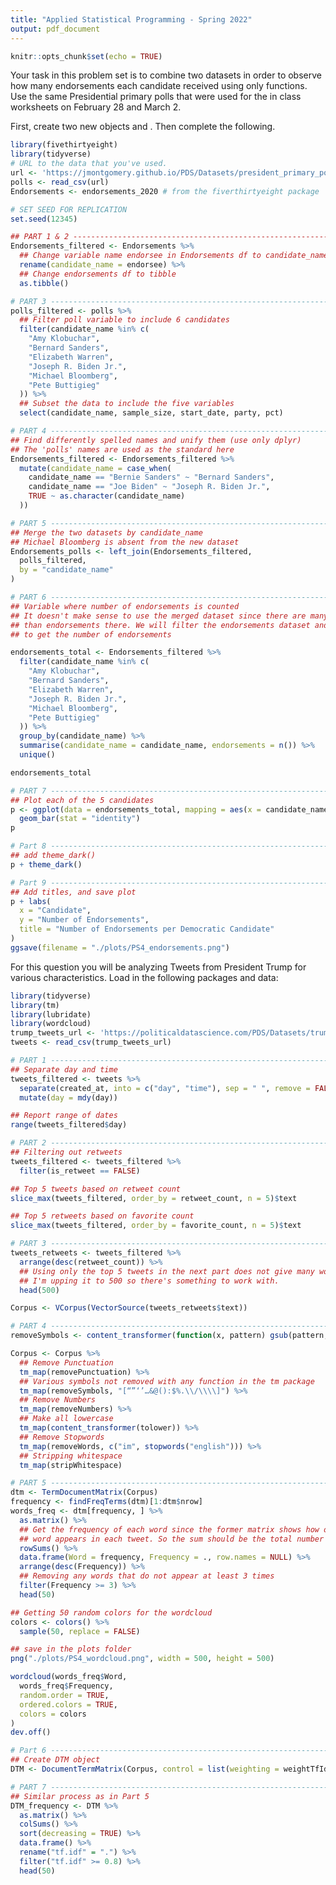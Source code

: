 ```yaml
---
title: "Applied Statistical Programming - Spring 2022"
output: pdf_document
---
```


```r
knitr::opts_chunk$set(echo = TRUE)
```

\begin{center}
{\Large{\textbf{Problem Set 4}}} \\
\vspace{4 bp}
Due Wednesday, March 16, 10:00 AM (Before Class) \\
\end{center}

\section*{Instructions}
\begin{enumerate}
  \item The following questions should each be answered within an Rmarkdown
        file. Be sure to provide many comments in your code blocks to facilitate
        grading. Undocumented code will not be graded.
  \item Work on git. Continue to work in the repository you forked from
        \url{https://github.com/johnsontr/AppliedStatisticalProgramming2022} and
        add your code for Problem Set 4. Commit and push frequently. Use
        meaningful commit messages because these will affect your grade.
  \item You may work in teams, but each student should develop their own
        Rmarkdown file. To be clear, there should be no copy and paste. Each
        keystroke in the assignment should be your own.
  \item For students new to programming, this may take a while. Get started.
\end{enumerate}

\section*{\texttt{tidyverse}}

Your task in this problem set is to combine two datasets in order to observe how
many endorsements each candidate received using only \texttt{dplyr} functions.
Use the same Presidential primary polls that were used for the in class
worksheets on February 28 and March 2.

First, create two new objects \texttt{polls} and \texttt{Endorsements}. Then
complete the following.
\begin{itemize}
  \item Change the \texttt{Endorsements} variable name endorsee to
        \texttt{candidate\_name}.
  \item Change the \texttt{Endorsements} dataframe into a \texttt{tibble} object.
  \item Filter the \texttt{poll} variable to only include the following 6
        candidates: Amy Klobuchar, Bernard Sanders, Elizabeth Warren, Joseph R.
        Biden Jr., Michael Bloomberg, Pete Buttigieg \textbf{and} subset the
        dataset to the following five variables:
        \texttt{candidate\_name, sample\_size, start\_date, party, pct}
  \item Compare the candidate names in the two datasets and find instances where
        the a candidates name is spelled differently i.e. Bernard vs. Bernie.
        Using only \texttt{dplyr} functions, make these the same across datasets. 
  \item Now combine the two datasets by candidate name using \texttt{dplyr}
        (there will only be five candidates after joining).
  \item Create a variable which indicates the number of endorsements for each of
        the five candidates using \texttt{dplyr}.
  \item Plot the number of endorsement each of the 5 candidates have using
        \texttt{ggplot()}. Save your plot as an object \texttt{p}.
  \item Rerun the previous line as follows: \texttt{p + theme\_dark()}. Notice
        how you can still customize your plot without rerunning the plot with
        new options.
  \item Now, using the knowledge from the last step change the label of the X
        and Y axes to be more informative, add a title. Save the plot in your
        forked repository.
\end{itemize}

```r
library(fivethirtyeight)
library(tidyverse)
# URL to the data that you've used.
url <- 'https://jmontgomery.github.io/PDS/Datasets/president_primary_polls_feb2020.csv'
polls <- read_csv(url)
Endorsements <- endorsements_2020 # from the fiverthirtyeight package
```

```r
# SET SEED FOR REPLICATION
set.seed(12345)

## PART 1 & 2 ------------------------------------------------------------------
Endorsements_filtered <- Endorsements %>%
  ## Change variable name endorsee in Endorsements df to candidate_name
  rename(candidate_name = endorsee) %>%
  ## Change endorsements df to tibble
  as.tibble()

# PART 3 -----------------------------------------------------------------------
polls_filtered <- polls %>%
  ## Filter poll variable to include 6 candidates
  filter(candidate_name %in% c(
    "Amy Klobuchar",
    "Bernard Sanders",
    "Elizabeth Warren",
    "Joseph R. Biden Jr.",
    "Michael Bloomberg",
    "Pete Buttigieg"
  )) %>%
  ## Subset the data to include the five variables
  select(candidate_name, sample_size, start_date, party, pct)

# PART 4 -----------------------------------------------------------------------
## Find differently spelled names and unify them (use only dplyr)
## The 'polls' names are used as the standard here
Endorsements_filtered <- Endorsements_filtered %>%
  mutate(candidate_name = case_when(
    candidate_name == "Bernie Sanders" ~ "Bernard Sanders",
    candidate_name == "Joe Biden" ~ "Joseph R. Biden Jr.",
    TRUE ~ as.character(candidate_name)
  ))

# PART 5 -----------------------------------------------------------------------
## Merge the two datasets by candidate_name
## Michael Bloomberg is absent from the new dataset
Endorsements_polls <- left_join(Endorsements_filtered,
  polls_filtered,
  by = "candidate_name"
)

# PART 6 -----------------------------------------------------------------------
## Variable where number of endorsements is counted
## It doesn't make sense to use the merged dataset since there are many more rows
## than endorsements there. We will filter the endorsements dataset and use that
## to get the number of endorsements

endorsements_total <- Endorsements_filtered %>%
  filter(candidate_name %in% c(
    "Amy Klobuchar",
    "Bernard Sanders",
    "Elizabeth Warren",
    "Joseph R. Biden Jr.",
    "Michael Bloomberg",
    "Pete Buttigieg"
  )) %>%
  group_by(candidate_name) %>%
  summarise(candidate_name = candidate_name, endorsements = n()) %>%
  unique()

endorsements_total

# PART 7 -----------------------------------------------------------------------
## Plot each of the 5 candidates
p <- ggplot(data = endorsements_total, mapping = aes(x = candidate_name, y = endorsements)) +
  geom_bar(stat = "identity")
p

# Part 8 -----------------------------------------------------------------------
## add theme_dark()
p + theme_dark()

# Part 9 -----------------------------------------------------------------------
## Add titles, and save plot
p + labs(
  x = "Candidate",
  y = "Number of Endorsements",
  title = "Number of Endorsements per Democratic Candidate"
)
ggsave(filename = "./plots/PS4_endorsements.png")
```


\section*{Text-as-Data with \texttt{tidyverse}}

For this question you will be analyzing Tweets from President Trump for various
characteristics. Load in the following packages and data:

```r
library(tidyverse)
library(tm)
library(lubridate)
library(wordcloud)
trump_tweets_url <- 'https://politicaldatascience.com/PDS/Datasets/trump_tweets.csv'
tweets <- read_csv(trump_tweets_url)
```

\begin{itemize}
  \item First separate the \texttt{created\_at} variable into two new variables
        where the date and the time are in separate columns. After you do that,
        then report the range of dates that is in this dataset.
  \item Using \texttt{dplyr} subset the data to only include original tweets
        (remove retweets) and show the text of the President's \textbf{top 5}
        most popular and most retweeted tweets. (Hint: The \texttt{match}
        function can help you find the index once you identify the largest values.) 
  \item Create a \textit{corpus} of the tweet content and put this into the
        object \texttt{Corpus} using the \texttt{tm} (text mining) package.
        (Hint: Do the assigned readings.)
  \item Remove extraneous whitespace, remove numbers and punctuation, convert
        everything to lower case and remove 'stop words' that have little
        substantive meaning (the, a, it).
  \item Now create a \texttt{wordcloud} to visualize the top 50 words the
        President uses in his tweets. Use only words that occur at least three
        times. Display the plot with words in random order and use 50 random
        colors. Save the plot into your forked repository.
  \item Create a \textit{document term matrix} called \texttt{DTM} that includes
        the argument \texttt{control = list(weighting = weightTfIdf)}
  \item Finally, report the 50 words with the the highest tf.idf scores using a
        lower frequency bound of .8.
\end{itemize}

```r
# PART 1 -----------------------------------------------------------------------
## Separate day and time
tweets_filtered <- tweets %>%
  separate(created_at, into = c("day", "time"), sep = " ", remove = FALSE) %>%
  mutate(day = mdy(day))

## Report range of dates
range(tweets_filtered$day)

# PART 2 -----------------------------------------------------------------------
## Filtering out retweets
tweets_filtered <- tweets_filtered %>%
  filter(is_retweet == FALSE)

## Top 5 tweets based on retweet count
slice_max(tweets_filtered, order_by = retweet_count, n = 5)$text

## Top 5 retweets based on favorite count
slice_max(tweets_filtered, order_by = favorite_count, n = 5)$text

# PART 3 -----------------------------------------------------------------------
tweets_retweets <- tweets_filtered %>%
  arrange(desc(retweet_count)) %>%
  ## Using only the top 5 tweets in the next part does not give many words, so
  ## I'm upping it to 500 so there's something to work with.
  head(500)

Corpus <- VCorpus(VectorSource(tweets_retweets$text))

# PART 4 -----------------------------------------------------------------------
removeSymbols <- content_transformer(function(x, pattern) gsub(pattern, "", x))

Corpus <- Corpus %>%
  ## Remove Punctuation
  tm_map(removePunctuation) %>%
  ## Various symbols not removed with any function in the tm package
  tm_map(removeSymbols, "[“”‘’…&@():$%.\\/\\\\]") %>%
  ## Remove Numbers
  tm_map(removeNumbers) %>%
  ## Make all lowercase
  tm_map(content_transformer(tolower)) %>%
  ## Remove Stopwords
  tm_map(removeWords, c("im", stopwords("english"))) %>%
  ## Stripping whitespace
  tm_map(stripWhitespace)

# PART 5 -----------------------------------------------------------------------
dtm <- TermDocumentMatrix(Corpus)
frequency <- findFreqTerms(dtm)[1:dtm$nrow]
words_freq <- dtm[frequency, ] %>%
  as.matrix() %>%
  ## Get the frequency of each word since the former matrix shows how often the
  ## word appears in each tweet. So the sum should be the total number of occurrences.
  rowSums() %>%
  data.frame(Word = frequency, Frequency = ., row.names = NULL) %>%
  arrange(desc(Frequency)) %>%
  ## Removing any words that do not appear at least 3 times
  filter(Frequency >= 3) %>%
  head(50)

## Getting 50 random colors for the wordcloud
colors <- colors() %>%
  sample(50, replace = FALSE)

## save in the plots folder
png("./plots/PS4_wordcloud.png", width = 500, height = 500)

wordcloud(words_freq$Word,
  words_freq$Frequency,
  random.order = TRUE,
  ordered.colors = TRUE,
  colors = colors
)
dev.off()

# Part 6 -----------------------------------------------------------------------
## Create DTM object
DTM <- DocumentTermMatrix(Corpus, control = list(weighting = weightTfIdf))

# PART 7 -----------------------------------------------------------------------
## Similar process as in Part 5
DTM_frequency <- DTM %>%
  as.matrix() %>%
  colSums() %>%
  sort(decreasing = TRUE) %>%
  data.frame() %>%
  rename("tf.idf" = ".") %>%
  filter("tf.idf" >= 0.8) %>%
  head(50)

```

